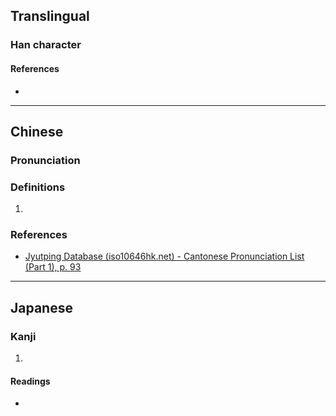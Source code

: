 {{character info}}
==Translingual==

===Han character===
{{Han char|rn=38|rad=女|as=08|sn=11|four=44447|canj=VGCE|ids=⿰女夌}}

====References====
* {{Han ref|kx=0264.110|dkj=06395|hdz=21055.060|uh=5A48|ud=23112|bh=D4E2|bd=54498}}

----

==Chinese==
{{zh-forms}}

===Pronunciation===
{{zh-pron
|m=líng
|c=ling4
|mc=y
|oc=y
|cat=
}}

===Definitions===
{{zh-hanzi}}

# {{rfdef|zh|sort=女08}}

===References===
* [http://www.iso10646hk.net/jp/document/download.jsp Jyutping Database (iso10646hk.net) - Cantonese Pronunciation List (Part 1), p. 93]

----

==Japanese==

===Kanji===
{{ja-kanji|grade=|rs=女08}}

# {{rfdef|ja|sort=女08}}

====Readings====
* {{ja-readings|on=[[りょう]] (ryō)|kun=[[あざな]] (azana)}}